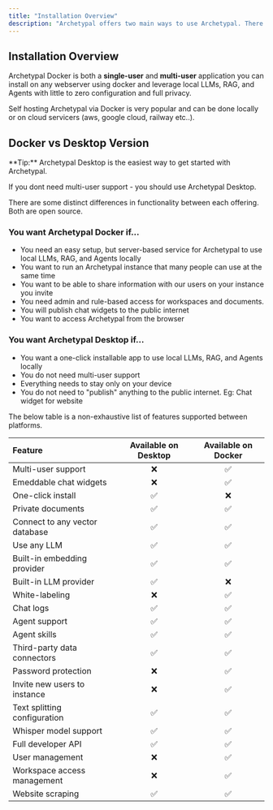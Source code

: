 ```yaml
---
title: "Installation Overview"
description: "Archetypal offers two main ways to use Archetypal. There are some distinct differences in functionality between each offering"
---
```



## Installation Overview

Archetypal Docker is both a **single-user** and **multi-user** application you can install on any webserver using docker and leverage local LLMs, RAG, and Agents with little to zero configuration and full privacy.

Self hosting Archetypal via Docker is very popular and can be done locally or on cloud servicers (aws, google cloud, railway etc..).

## Docker vs Desktop Version

<Callout type="info" emoji="️💡">
  **Tip:** Archetypal Desktop is the easiest way to get started with Archetypal.

  If you dont need multi-user support - you should use Archetypal Desktop.
</Callout>

There are some distinct differences in functionality between each offering. Both are open source.

### You want Archetypal Docker if...

- You need an easy setup, but server-based service for Archetypal to use local LLMs, RAG, and Agents locally
- You want to run an Archetypal instance that many people can use at the same time
- You want to be able to share information with our users on your instance you invite
- You need admin and rule-based access for workspaces and documents.
- You will publish chat widgets to the public internet
- You want to access Archetypal from the browser

### You want Archetypal Desktop if...

- You want a one-click installable app to use local LLMs, RAG, and Agents locally
- You do not need multi-user support
- Everything needs to stay only on your device
- You do not need to "publish" anything to the public internet. Eg: Chat widget for website

The below table is a non-exhaustive list of features supported between platforms.

| Feature                        | Available on Desktop | Available on Docker |
| :----------------------------- | :------------------: | :-----------------: |
| Multi-user support             |          ❌          |         ✅          |
| Emeddable chat widgets         |          ❌          |         ✅          |
| One-click install              |          ✅          |         ❌          |
| Private documents              |          ✅          |         ✅          |
| Connect to any vector database |          ✅          |         ✅          |
| Use any LLM                    |          ✅          |         ✅          |
| Built-in embedding provider    |          ✅          |         ✅          |
| Built-in LLM provider          |          ✅          |         ❌          |
| White-labeling                 |          ❌          |         ✅          |
| Chat logs                      |          ✅          |         ✅          |
| Agent support                  |          ✅          |         ✅          |
| Agent skills                   |          ✅          |         ✅          |
| Third-party data connectors    |          ✅          |         ✅          |
| Password protection            |          ❌          |         ✅          |
| Invite new users to instance   |          ❌          |         ✅          |
| Text splitting configuration   |          ✅          |         ✅          |
| Whisper model support          |          ✅          |         ✅          |
| Full developer API             |          ✅          |         ✅          |
| User management                |          ❌          |         ✅          |
| Workspace access management    |          ❌          |         ✅          |
| Website scraping               |          ✅          |         ✅          |
